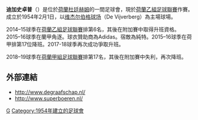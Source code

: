 {{NoteTA
|G1=足球
|G2=荷蘭足球聯賽
|T=zh-hans:格拉夫夏普足球俱乐部;zh-hant:迪加史卓普;
|1=zh-hans:格拉夫夏普;zh-hant:迪加史卓普;}}
{{Infobox football club
| clubname   = 迪加史卓普<br />''De Graafschap''
| image      = [[file:VBV_De_Graafschap_Doetinchem.svg|180px]]
| fullname   = Vereniging Betaald Voetbal<br />De Graafschap
| nickname   = ''Superboeren''（超級農夫）
| founded    = {{Start date and age|1954|2|1}}
| ground     = [[维杰尔伯格球场|维杰尔伯格球场]]<br />（De Vijverberg）
| city       = [[杜廷赫姆|杜廷赫姆]]
| capacity   = 12,600
| chairman   = Hans Veldhorst
| manager    = {{le|Mike Snoei}}
| league     = [[荷蘭乙組足球聯賽|荷蘭乙組足球聯賽]]
| season     = 2021–22
| position   = 荷乙，第 9 位
| pattern_la1=_blue_hoops
| pattern_b1=_bluehoops
| pattern_ra1=_blue_hoops
| pattern_sh1=
| pattern_s1=_hoops_white
| leftarm1=FFFFFF
| body1=FFFFFF
| rightarm1=FFFFFF
| shorts1=FFFFFF
| socks1=0000FF
| pattern_la2=_black_hoops
| pattern_b2=
| pattern_ra2=_black_hoops
| pattern_sh2=
| pattern_s2=
| leftarm2=000000
| body2=000000
| rightarm2=000000
| shorts2=000000
| socks2=000000
}}
'''迪加史卓普'''（{{lang-nl|De Graafschap}}）是位於[[荷蘭|荷蘭]][[杜廷赫姆|杜廷赫姆]]的一間足球會，現於[[荷蘭乙組足球聯賽|荷蘭乙組足球聯賽]]作賽。成立於1954年2月1日，以[[维杰尔伯格球场|维杰尔伯格球场]]（De Vijverberg）為主場球場。

2014–15球季在[[荷蘭乙組足球聯賽|荷蘭乙組足球聯賽]]排第6名，其後在附加賽中取得升班資格。2015–16球季在蘭甲角逐。球衣贊助商為Adidas。宿敵為純特。2015–16球季在荷甲排第17位降班。2017-18球季再次成功爭取升班。

2018–19球季在[[荷蘭甲組足球聯賽|荷蘭甲組足球聯賽]]排第17名，其後在附加賽中失利，再次降班。

== 外部連結 ==
* http://www.degraafschap.nl/ {{Wayback|url=http://www.degraafschap.nl/ |date=20101225045123 }}
* http://www.superboeren.nl/ {{Wayback|url=http://www.superboeren.nl/ |date=20080912114249 }}

{{荷蘭足球甲組聯賽}}

[[Category:荷蘭足球俱樂部|G]]
[[Category:1954年建立的足球會|Category:1954年建立的足球會]]